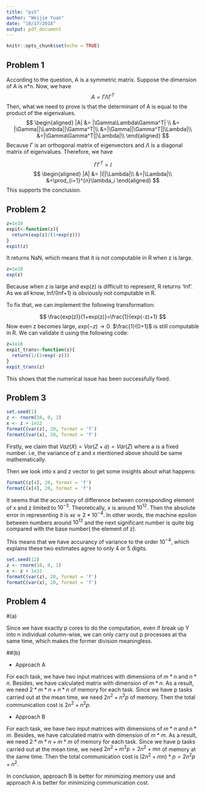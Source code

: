 ```yaml
---
title: "ps5"
author: "Weijie Yuan"
date: "10/17/2018"
output: pdf_document
---
```


```r
knitr::opts_chunk$set(echo = TRUE)
```

## Problem 1

According to the question, A is a symmetric matrix. Suppose the dimension of A is n*n. Now, we have
$$
A=\Gamma\Lambda\Gamma^T
$$
Then, what we need to prove is that the determinant of A is equal to the product of the eigenvalues.
$$
\begin{aligned}
 |A| &= |\Gamma\Lambda\Gamma^T| \\
 &= |\Gamma||\Lambda||\Gamma^T|\\
 &=|\Gamma||\Gamma^T||\Lambda|\\
 &=|\Gamma\Gamma^T||\Lambda|\\
\end{aligned}
$$
Because $\Gamma$ is an orthogonal matrix of eigenvectors and $\Lambda$ is a diagonal matrix of eigenvalues. Therefore, we have

$$
\Gamma\Gamma^T=I
$$
$$
\begin{aligned}
 |A| &= |I||\Lambda|\\
 &=|\Lambda|\\
 &=\prod_{i=1}^{n}\lambda_i
\end{aligned}
$$
This supports the conclusion.

## Problem 2

```r
z=1e10
expit<-function(z){
  return(exp(z)/(1+exp(z)))
}
expit(z)
```

It returns NaN, which means that it is not computable in R when z is large.

```r
z=1e10
exp(z)
```

Because when z is large and exp(z) is difficult to represent, R returns 'Inf'. As we all know, Inf/(Inf+1) is obviously not computable in R.

To fix that, we can implement the following transformation:

$$
\frac{exp(z)}{1+exp(z)}=\frac{1}{exp(-z)+1}
$$
Now even z becomes large, $exp(-z)\rightarrow0$. $\frac{1}{0+1}$ is still computable in R. We can validate it using the following code:

```r
z=1e10
expit_trans<-function(z){
  return(1/(1+exp(-z)))
}
expit_trans(z)
```

This shows that the numerical issue has been successfully fixed.

## Problem 3

```r
set.seed(1)
z <- rnorm(10, 0, 1)
x <- z + 1e12
formatC(var(z), 20, format = 'f')
formatC(var(x), 20, format = 'f')
```

Firstly, we claim that $Vaz(X)=Var(Z+a)=Var(Z)$ where a is a fixed number. i.e, the variance of z and x mentioned above should be same mathematically.

Then we look into x and z vector to get some insights about what happens:

```r
formatC(z[4], 20, format = 'f')
formatC(x[4], 20, format = 'f')
```

It seems that the accurancy of difference between corresponding element of x and z limited to $10^{-3}$. Theoretically, x is around $10^12$. Then the absolute error in representing it is $x\epsilon\approx2*10^{-4}$. In other words, the machine epsilon between numbers around $10^12$ and the next significant number is quite big compared with the base number( the element of z).

This means that we have accurancy of variance to the order $10^{-4}$, which explains these two estimates agree to only 4 or 5 digits.

```r
set.seed(12)
z <- rnorm(10, 0, 1)
x <- z + 1e12
formatC(var(z), 20, format = 'f')
formatC(var(x), 20, format = 'f')
```

## Problem 4

#(a)

Since we have exactly p cores to do the computation, even if break up Y into n individual column-wise, we can only carry out p processes at tha same time, which makes the former division meaningless.

##(b)

* Approach A

For each task, we have two input matrices with dimensions of $m*n$ and $n*n$. Besides, we have calculated matrix with dimension of $m*n$. As a result, we need $2*m*n+n*n$ of memory for each task. Since we have p tasks carried out at the mean time, we need $2n^2+n^2p$ of memory. Then the total communication cost is $2n^2+n^2p$.

* Approach B

For each task, we have two input matrices with dimensions of $m*n$ and $n*m$. Besides, we have calculated matrix with dimension of $m*m$. As a result, we need $2*m*n+m*m$ of memory for each task. Since we have p tasks carried out at the mean time, we need $2n^2+m^2p=2n^2+mn$ of memory at the same time. Then the total communication cost is $(2n^2+mn)*p=2n^2p+n^2$.

In conclusion, approach B is better for minimizing memory use and approach A is better for minimizing communication cost.

